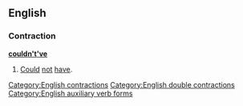 ==English==

===Contraction===
'''[[could]][[n't]][['ve]]'''

# {{context|nonstandard|lang=en}} [[could|Could]] [[not]] [[have]].

[[Category:English contractions]]
[[Category:English double contractions]]
[[Category:English auxiliary verb forms]]